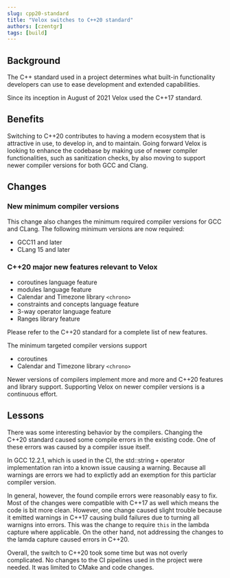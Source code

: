 ```yaml
---
slug: cpp20-standard
title: "Velox switches to C++20 standard"
authors: [czentgr]
tags: [build]
---
```


## Background
The C++ standard used in a project determines what built-in functionality developers can use to ease development and extended capabilities.

Since its inception in August of 2021 Velox used the C++17 standard.

## Benefits

Switching to C++20 contributes to having a modern ecosystem that is attractive in use, to develop in, and to maintain.
Going forward Velox is looking to enhance the codebase by making use of newer compiler functionalities, such as sanitization checks, by also moving to support newer compiler versions for both GCC and Clang.

## Changes

### New minimum compiler versions
This change also changes the minimum required compiler versions for GCC and CLang.
The following minimum versions are now required:

- GCC11 and later
- CLang 15 and later

### C++20 major new features relevant to Velox
- coroutines language feature
- modules language feature
- Calendar and Timezone library `<chrono>`
- constraints and concepts language feature
- 3-way operator language feature
- Ranges library feature

Please refer to the C++20 standard for a complete list of new features.

The minimum targeted compiler versions support
- coroutines
- Calendar and Timezone library `<chrono>`

Newer versions of compilers implement more and more and C++20 features and library support.
Supporting Velox on newer compiler versions is a continuous effort.

## Lessons

There was some interesting behavior by the compilers. Changing the C++20 standard caused some compile errors in the existing code.
One of these errors was caused by a compiler issue itself.

In GCC 12.2.1, which is used in the CI, the std::string `+` operator implementation ran into a known issue causing a warning.
Because all warnings are errors we had to explictly add an exemption for this particlar compiler version.

In general, however, the found compile errors were reasonably easy to fix.
Most of the changes were compatible with C++17 as well which means the code is bit more clean.
However, one change caused slight trouble because it emitted warnings in C++17 causing build failures due to turning all warnigns into errors.
This was the change to require `this` in the lambda capture where applicable.
On the other hand, not addressing the changes to the lamda capture caused errors in C++20.

Overall, the switch to C++20 took some time but was not overly complicated. No changes to the CI pipelines used in the project were needed. It was limited to CMake and code changes.
